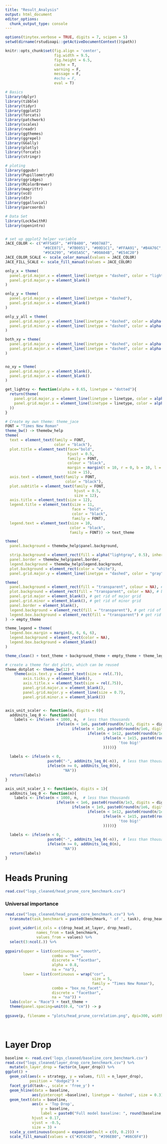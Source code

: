 ```yaml
---
title: "Result_Analysis"
output: html_document
editor_options: 
  chunk_output_type: console
---
```

```r
options(tinytex.verbose = TRUE, digits = 7, scipen = 5)
setwd(dirname(rstudioapi::getActiveDocumentContext()$path))

knitr::opts_chunk$set(fig.align = 'center',
                      fig.width = 9.5, 
                      fig.height = 6.5,
                      cache = T,
                      warning = F,
                      message = F,
                      #echo = F,
                      eval = T)

# Basics
library(dplyr)
library(tibble)
library(tidyr)
library(ggplot2)
library(forcats)
library(patchwork)
library(scales)
library(readr)
library(ggthemes)
library(ggrepel)
library(GGally)
library(plotly)
library(forcats)
library(stringr)

# ploting
library(ggpubr)
library(PupillometryR)
library(ggridges)
library(RColorBrewer)
library(magrittr)
library(vcd)
library(d3r)
library(ggalluvial)
library(parcoords)

# Data Set
library(Lock5withR)
library(openintro)


# set up ggplot2 helper variable
JACE_COLOR <- c("#FF5A5F", "#FFB400", "#007A87", 
                 "#8CE071", "#7B0051", "#00D1C1", "#FFAA91", "#B4A76C", 
                 "#9CA299", "#565A5C", "#00A04B", "#E54C20")
JACE_COLOR_SCALE <- scale_color_manual(values = JACE_COLOR)
JACE_FILL_SCALE <- scale_fill_manual(values = JACE_COLOR)

only_x = theme(
  panel.grid.major.x = element_line(linetype = "dashed", color = "lightgray"),
  panel.grid.major.y = element_blank()
)

only_y = theme(
  panel.grid.major.y = element_line(linetype = "dashed"),
  panel.grid.major.x = element_blank()
)

only_y_all = theme(
  panel.grid.major.y = element_line(linetype = "dashed", color = alpha("lightgray", 0.75)),
  panel.grid.minor.y = element_line(linetype = "dashed", color = alpha("lightgray", 0.75)),
)

both_xy = theme(
  panel.grid.major.y = element_line(linetype = "dashed", color = alpha("lightgray", 0.75)),
  panel.grid.major.x = element_line(linetype = "dashed", color = alpha("lightgray", 0.75))
)


no_xy = theme(
  panel.grid.major.y = element_blank(),
  panel.grid.major.x = element_blank()
)

get_lightxy <- function(alpha = 0.65, linetype = "dotted"){
  return(theme(
    panel.grid.major.y = element_line(linetype = linetype, color = alpha("gray",alpha)),
    panel.grid.major.x = element_line(linetype = linetype, color = alpha("gray",alpha))
  ))
}

# Create my own theme: theme_jace
FONT = "Times New Roman"
theme_bw() -> themebw_help
theme(
  text = element_text(family = FONT,
                      color = "black"),
  plot.title = element_text(face="bold",
                            hjust = 0.5,
                            family = FONT,
                            colour = "black",
                            margin = margin(t = 10, r = 0, b = 10, l = 0),
                            size = 15),
  axis.text = element_text(family = FONT,
                           color = "black"),
  plot.subtitle = element_text(family = FONT,
                               hjust = 0.5,
                               size = 12),
  axis.title = element_text(size = 12),
  legend.title = element_text(size = 11,
                              face = "bold",
                              color = "black",
                              family = FONT),
  legend.text = element_text(size = 10,
                             color = "black",
                             family = FONT)) -> text_theme

theme(
  panel.background = themebw_help$panel.background,

  strip.background = element_rect(fill = alpha("lightgray", 0.5), inherit.blank = T, colour = NA),
  panel.border = themebw_help$panel.border,
  legend.background = themebw_help$legend.background,
  plot.background = element_rect(color = "white"),
  panel.grid.major.y = element_line(linetype = "dashed", color = "gray")) -> background_theme

theme(
  panel.background = element_rect(fill = "transparent", colour = NA), # bg of the panel
  plot.background = element_rect(fill = "transparent", color = NA), # bg of the plot
  panel.grid.major = element_blank(), # get rid of major grid
  panel.grid.minor = element_blank(), # get rid of minor grid
  panel.border = element_blank(),
  legend.background = element_rect(fill = "transparent"), # get rid of legend bg
  legend.box.background = element_rect(fill = "transparent") # get rid of legend panel bg
) -> empty_theme

theme_legend = theme(
  legend.box.margin = margin(6, 6, 6, 6),
  legend.background = element_rect(color = NA),
  legend.box.background = element_blank()
)

theme_clean() + text_theme + background_theme + empty_theme + theme_legend  -> theme_jace

# create a theme for dot plots, which can be reused
theme_dotplot <- theme_bw(12) +
    theme(axis.text.y = element_text(size = rel(.7)),
        axis.ticks.y = element_blank(),
        axis.title.x = element_text(size = rel(.75)),
        panel.grid.major.x = element_blank(),
        panel.grid.major.y = element_line(size = 0.7),
        panel.grid.minor.x = element_blank())


axis_unit_scaler <- function(n, digits = 0){
  addUnits_leq_0 <- function(n){
    labels <- ifelse(n < 1000, n,  # less than thousands
                       ifelse(n < 1e6, paste0(round(n/1e3, digits = digits), 'k'),  # in thousands
                              ifelse(n < 1e9, paste0(round(n/1e6, digits = digits), 'M'),  # in millions
                                     ifelse(n < 1e12, paste0(round(n/1e9, digits = digits), 'B'), # in billions
                                            ifelse(n < 1e15, paste0(round(n/1e12, digits = digits), 'T'), # in trillions
                                                   'too big!'
                                            )))))}
  
  labels <- ifelse(n < 0, 
                   paste0("-", addUnits_leq_0(-n)),  # less than thousands
                   ifelse(n >= 0, addUnits_leq_0(n),  
                          "NA"))
  return(labels)
}

axis_unit_scaler_1 <- function(n, digits = 1){
  addUnits_leq_0 <- function(n){
    labels <- ifelse(n < 1000, n,  # less than thousands
                       ifelse(n < 1e6, paste0(round(n/1e3, digits = digits), 'k'),  # in thousands
                              ifelse(n < 1e9, paste0(round(n/1e6, digits = digits), 'M'),  # in millions
                                     ifelse(n < 1e12, paste0(round(n/1e9, digits = digits), 'B'), # in billions
                                            ifelse(n < 1e15, paste0(round(n/1e12, digits = digits), 'T'), # in trillions
                                                   'too big!'
                                            )))))}
  
  labels <- ifelse(n < 0, 
                   paste0("-", addUnits_leq_0(-n)),  # less than thousands
                   ifelse(n >= 0, addUnits_leq_0(n),  
                          "NA"))
  return(labels)
}
```

# Heads Pruning

```r
read.csv("logs_cleaned/head_prune_core_benchmark.csv")
```


### Universal importance

```r
read.csv("logs_cleaned/head_prune_core_benchmark.csv") %>%
  transmute(task_benchmark = paste0(benchmark, ' of ', task), drop_head_at_layer, drop_head, values) %>%
  
  pivot_wider(id_cols = c(drop_head_at_layer, drop_head),
              names_from = task_benchmark, 
              values_from = values) %>%  
  select(3:ncol(.)) %>%
  
ggpairs(upper = list(continuous = "smooth", 
                     combo = "box", 
                     discrete = "facetbar", 
                     alpha = 0.8,
                     na = "na"),
        lower = list(continuous = wrap("cor", 
                                       size = 5, 
                                       family = "Times New Roman"), 
                     combo = "box_no_facet", 
                     discrete = "facetbar", 
                     na = "na")) + 
  labs(color = "Race") + text_theme +
  theme(panel.spacing=unit(0.4, "cm")) -> p
  
ggsave(p, filename = "plots/head_prune_correlation.png", dpi=300, width=11, height=10)

  
```

# Layer Drop

```r
baseline <- read.csv('logs_cleaned/baseline_core_benchmark.csv')
read.csv("logs_cleaned/layer_drop_core_benchmark.csv") %>% 
  mutate(n_layer_drop = factor(n_layer_drop)) %>%
ggplot() +
  geom_col(aes(x = strategy, y = values, fill = n_layer_drop),
           position = "dodge2") +
  facet_grid(task~., scale = 'free_y') +
  geom_hline(data = baseline,
            aes(yintercept =baseline), linetype = 'dashed', size = 0.3) +
  geom_text(data = baseline,
            aes(x = 'Top Drop', 
                y = baseline, 
                label = paste0("Full model baseline: ", round(baseline, 3))),
            hjust = 0.17,
            vjust = -0.5,
            size = 3) +
  scale_y_continuous(expand = expansion(mult = c(0, 0.2))) +
  scale_fill_manual(values = c("#2E4C6D", "#396EB0", "#86C6F4"))
```


